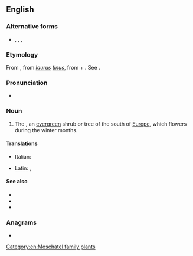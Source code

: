 ==English==

===Alternative forms===
* {{l|en|laurustine}}, {{l|en|laurestina}}, {{l|en|laurustinus}}, {{l|en|lauristinus}}

===Etymology===
From {{etyl|NL.|en}} {{m|la|laurustinus|}}, from ''[[laurus]] [[tinus]]'', from {{etyl|la|en}} {{m|la|laurus||laurel}} + {{m|la|tinus||Viburnum tinus}}. See {{m|en|laurel}}.

===Pronunciation===
* {{a|UK}} {{IPA|/ˈlɒɹ.əs.tiːn/|/ˈlɔːɹ.əs.tiːn/|lang=en}}

===Noun===
{{en-noun}}

# The {{taxlink|Viburnum tinus|species|noshow=1}}, an [[evergreen]] shrub or tree of the south of [[Europe]], which flowers during the winter months.

====Translations====
{{trans-top|''Viburnum tinus''}}
* Italian: {{t+|it|lentaggine|f}}
{{trans-mid}}
* Latin: {{t|la|laurestina}}, {{t|la|tinus|f}}
{{trans-bottom}}

====See also====
* {{projectlink|wikipedia}}
* {{specieslite|Viburnum tinus}}
* {{commonslite|Viburnum tinus}}

===Anagrams===
* {{anagrams|en|a=aeeilnrstu|lineatures|neutralise|reinsulate}}

[[Category:en:Moschatel family plants]]